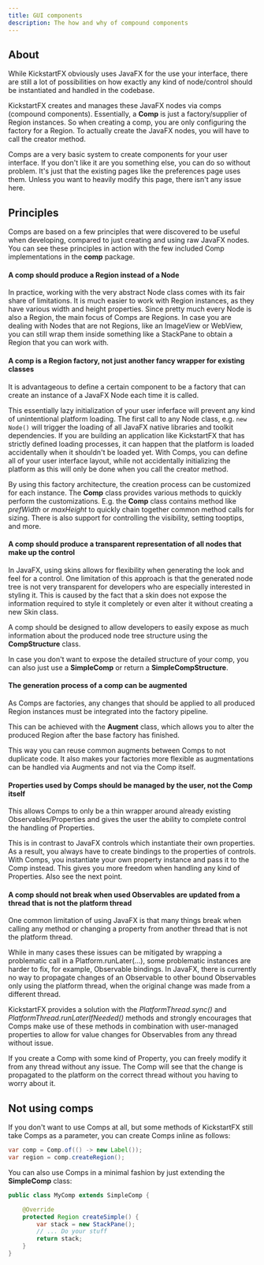 ```yaml
---
title: GUI components
description: The how and why of compound components
---
```


## About

While KickstartFX obviously uses JavaFX for the use your interface, there are still a lot of possibilities on how exactly any kind of node/control should be instantiated and handled in the codebase.

KickstartFX creates and manages these JavaFX nodes via comps (compound components). Essentially, a **Comp** is just a factory/supplier of Region instances. So when creating a comp, you are only configuring the factory for a Region. To actually create the JavaFX nodes, you will have to call the creator method.

Comps are a very basic system to create components for your user interface. If you don't like it are you something else, you can do so without problem. It's just that the existing pages like the preferences page uses them. Unless you want to heavily modify this page, there isn't any issue here.

## Principles

Comps are based on a few principles that were discovered to be useful when developing, compared to just creating and using raw JavaFX nodes. You can see these principles in action with the few included Comp implementations in the **comp** package.

#### A comp should produce a Region instead of a Node

In practice, working with the very abstract Node class comes with its fair share of limitations.
It is much easier to work with Region instances, as they have various width and height properties.
Since pretty much every Node is also a Region, the main focus of Comps are Regions.
In case you are dealing with Nodes that are not Regions, like an ImageView or WebView,
you can still wrap them inside something like a StackPane to obtain a Region that you can work with.

#### A comp is a Region factory, not just another fancy wrapper for existing classes

It is advantageous to define a certain component to be a factory
that can create an instance of a JavaFX Node each time it is called.

This essentially lazy initialization of your user inferface will prevent any kind of unintentional platform loading. The first call to any Node class, e.g. `new Node()` will trigger the loading of all JavaFX native libraries and toolkit dependencies. If you are building an application like KickstartFX that has strictly defined loading processes, it can happen that the platform is loaded accidentally when it shouldn't be loaded yet. With Comps, you can define all of your user interface layout, while not accidentally initializing the platform as this will only be done when you call the creator method.

By using this factory architecture, the creation process can be customized for each instance. The **Comp** class provides various methods to quickly perform the customizations. E.g. the **Comp** class contains method like *prefWidth* or *maxHeight* to quickly chain together common method calls for sizing. There is also support for controlling the visibility, setting tooptips, and more.

#### A comp should produce a transparent representation of all nodes that make up the control

In JavaFX, using skins allows for flexibility when generating the look and feel for a control.
One limitation of this approach is that the generated node tree is not very transparent
for developers who are especially interested in styling it.
This is caused by the fact that a skin does not expose the information required to style
it completely or even alter it without creating a new Skin class.

A comp should be designed to allow developers to easily expose as much information
about the produced node tree structure using the **CompStructure** class.

In case you don't want to expose the detailed structure of your comp,
you can also just use a **SimpleComp** or return a **SimpleCompStructure**.

#### The generation process of a comp can be augmented

As Comps are factories, any changes that should be applied to all produced
Region instances must be integrated into the factory pipeline.

This can be achieved with the **Augment** class, which allows you
to alter the produced Region after the base factory has finished.

This way you can reuse common augments between Comps to not duplicate code. It also makes your factories more flexible as augmentations can be handled via Augments and not via the Comp itself.

#### Properties used by Comps should be managed by the user, not the Comp itself

This allows Comps to only be a thin wrapper around already existing
Observables/Properties and gives the user the ability to complete control the handling of Properties.

This is in contrast to JavaFX controls which instantiate their own properties. As a result, you always have to create bindings to the properties of controls. With Comps, you instantiate your own property instance and pass it to the Comp instead. This gives you more freedom when handling any kind of Properties. Also see the next point.

#### A comp should not break when used Observables are updated from a thread that is not the platform thread

One common limitation of using JavaFX is that many things break when
calling any method or changing a property from another thread that is not the platform thread.

While in many cases these issues can be mitigated by wrapping a problematic call in a Platform.runLater(...),
some problematic instances are harder to fix, for example, Observable bindings.
In JavaFX, there is currently no way to propagate changes of an Observable
to other bound Observables only using the platform thread, when the original change was made from a different thread.

KickstartFX provides a solution with the *PlatformThread.sync()* and *PlatformThread.runLaterIfNeeded()* methods and strongly encourages that
Comps make use of these methods in combination with user-managed properties
to allow for value changes for Observables from any thread without issue.

If you create a Comp with some kind of Property, you can freely modify it from any thread without any issue. The Comp will see that the change is propagated to the platform on the correct thread without you having to worry about it.

## Not using comps

If you don't want to use Comps at all, but some methods of KickstartFX still take Comps as a parameter, you can create Comps inline as follows:

```java
var comp = Comp.of(() -> new Label());
var region = comp.createRegion();
```

You can also use Comps in a minimal fashion by just extending the **SimpleComp** class:


```java
public class MyComp extends SimpleComp {

    @Override
    protected Region createSimple() {
        var stack = new StackPane();
        // ... Do your stuff
        return stack;
    }
}
```


